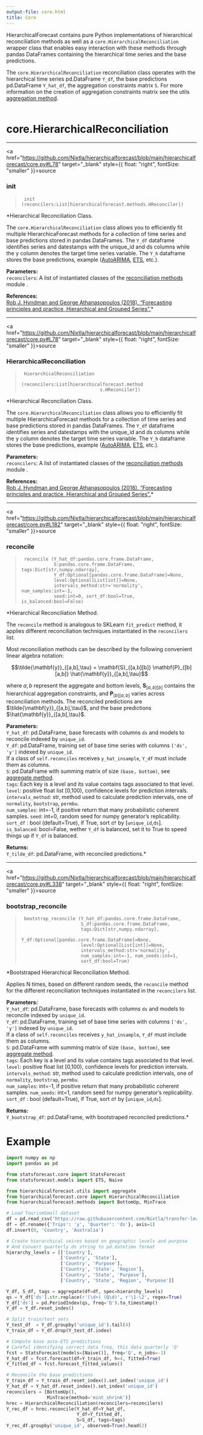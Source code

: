 ```yaml
---
output-file: core.html
title: Core
---
```



HierarchicalForecast contains pure Python implementations of
hierarchical reconciliation methods as well as a
`core.HierarchicalReconciliation` wrapper class that enables easy
interaction with these methods through pandas DataFrames containing the
hierarchical time series and the base predictions.

The `core.HierarchicalReconciliation` reconciliation class operates with
the hierarchical time series pd.DataFrame `Y_df`, the base predictions
pd.DataFrame `Y_hat_df`, the aggregation constraints matrix `S`. For
more information on the creation of aggregation constraints matrix see
the utils [aggregation
method](https://nixtla.github.io/hierarchicalforecast/utils.html#aggregate).<br/><br/>

# core.HierarchicalReconciliation

------------------------------------------------------------------------

<a
href="https://github.com/Nixtla/hierarchicalforecast/blob/main/hierarchicalforecast/core.py#L78"
target="_blank" style={{ float: "right", fontSize: "smaller" }}>source</a>

### init

> ``` text
>  init (reconcilers:List[hierarchicalforecast.methods.HReconciler])
> ```

\*Hierarchical Reconciliation Class.

The `core.HierarchicalReconciliation` class allows you to efficiently
fit multiple HierarchicaForecast methods for a collection of time series
and base predictions stored in pandas DataFrames. The `Y_df` dataframe
identifies series and datestamps with the unique_id and ds columns while
the y column denotes the target time series variable. The `Y_h`
dataframe stores the base predictions, example
([AutoARIMA](https://nixtla.github.io/statsforecast/models.html#autoarima),
[ETS](https://nixtla.github.io/statsforecast/models.html#autoets),
etc.).

**Parameters:**<br/> `reconcilers`: A list of instantiated classes of the
[reconciliation
methods](https://nixtla.github.io/hierarchicalforecast/methods.html)
module .<br/>

**References:**<br/> [Rob J. Hyndman and George Athanasopoulos (2018).
“Forecasting principles and practice, Hierarchical and Grouped
Series”.](https://otexts.com/fpp3/hierarchical.html)\*

------------------------------------------------------------------------

<a
href="https://github.com/Nixtla/hierarchicalforecast/blob/main/hierarchicalforecast/core.py#L78"
target="_blank" style={{ float: "right", fontSize: "smaller" }}>source</a>

### HierarchicalReconciliation

> ``` text
>  HierarchicalReconciliation
>                              (reconcilers:List[hierarchicalforecast.method
>                              s.HReconciler])
> ```

\*Hierarchical Reconciliation Class.

The `core.HierarchicalReconciliation` class allows you to efficiently
fit multiple HierarchicaForecast methods for a collection of time series
and base predictions stored in pandas DataFrames. The `Y_df` dataframe
identifies series and datestamps with the unique_id and ds columns while
the y column denotes the target time series variable. The `Y_h`
dataframe stores the base predictions, example
([AutoARIMA](https://nixtla.github.io/statsforecast/models.html#autoarima),
[ETS](https://nixtla.github.io/statsforecast/models.html#autoets),
etc.).

**Parameters:**<br/> `reconcilers`: A list of instantiated classes of the
[reconciliation
methods](https://nixtla.github.io/hierarchicalforecast/methods.html)
module .<br/>

**References:**<br/> [Rob J. Hyndman and George Athanasopoulos (2018).
“Forecasting principles and practice, Hierarchical and Grouped
Series”.](https://otexts.com/fpp3/hierarchical.html)\*

------------------------------------------------------------------------

<a
href="https://github.com/Nixtla/hierarchicalforecast/blob/main/hierarchicalforecast/core.py#L182"
target="_blank" style={{ float: "right", fontSize: "smaller" }}>source</a>

### reconcile

> ``` text
>  reconcile (Y_hat_df:pandas.core.frame.DataFrame,
>             S:pandas.core.frame.DataFrame, tags:Dict[str,numpy.ndarray],
>             Y_df:Optional[pandas.core.frame.DataFrame]=None,
>             level:Optional[List[int]]=None,
>             intervals_method:str='normality', num_samples:int=-1,
>             seed:int=0, sort_df:bool=True, is_balanced:bool=False)
> ```

\*Hierarchical Reconciliation Method.

The `reconcile` method is analogous to SKLearn `fit_predict` method, it
applies different reconciliation techniques instantiated in the
`reconcilers` list.

Most reconciliation methods can be described by the following convenient
linear algebra notation:

$$\tilde{\mathbf{y}}_{[a,b],\tau} = \mathbf{S}_{[a,b][b]} \mathbf{P}_{[b][a,b]} \hat{\mathbf{y}}_{[a,b],\tau}$$

where $a, b$ represent the aggregate and bottom levels,
$\mathbf{S}_{[a,b][b]}$ contains the hierarchical aggregation
constraints, and $\mathbf{P}_{[b][a,b]}$ varies across reconciliation
methods. The reconciled predictions are
$\tilde{\mathbf{y}}_{[a,b],\tau}$, and the base predictions
$\hat{\mathbf{y}}_{[a,b],\tau}$.

**Parameters:**<br/> `Y_hat_df`: pd.DataFrame, base forecasts with
columns `ds` and models to reconcile indexed by `unique_id`.<br/> `Y_df`:
pd.DataFrame, training set of base time series with columns
`['ds', 'y']` indexed by `unique_id`.<br/> If a class of
`self.reconciles` receives `y_hat_insample`, `Y_df` must include them as
columns.<br/> `S`: pd.DataFrame with summing matrix of size
`(base, bottom)`, see [aggregate
method](https://nixtla.github.io/hierarchicalforecast/utils.html#aggregate).<br/>
`tags`: Each key is a level and its value contains tags associated to
that level.<br/> `level`: positive float list \[0,100), confidence levels
for prediction intervals.<br/> `intervals_method`: str, method used to
calculate prediction intervals, one of `normality`, `bootstrap`,
`permbu`.<br/> `num_samples`: int=-1, if positive return that many
probabilistic coherent samples. `seed`: int=0, random seed for numpy
generator’s replicability.<br/> `sort_df` : bool (default=True), if True,
sort `df` by \[`unique_id`,`ds`\].<br/> `is_balanced`: bool=False, wether
`Y_df` is balanced, set it to True to speed things up if `Y_df` is
balanced.<br/>

**Returns:**<br/> `Y_tilde_df`: pd.DataFrame, with reconciled
predictions.\*

------------------------------------------------------------------------

<a
href="https://github.com/Nixtla/hierarchicalforecast/blob/main/hierarchicalforecast/core.py#L338"
target="_blank" style={{ float: "right", fontSize: "smaller" }}>source</a>

### bootstrap_reconcile

> ``` text
>  bootstrap_reconcile (Y_hat_df:pandas.core.frame.DataFrame,
>                       S_df:pandas.core.frame.DataFrame,
>                       tags:Dict[str,numpy.ndarray],
>                       Y_df:Optional[pandas.core.frame.DataFrame]=None,
>                       level:Optional[List[int]]=None,
>                       intervals_method:str='normality',
>                       num_samples:int=-1, num_seeds:int=1,
>                       sort_df:bool=True)
> ```

\*Bootstraped Hierarchical Reconciliation Method.

Applies N times, based on different random seeds, the `reconcile` method
for the different reconciliation techniques instantiated in the
`reconcilers` list.

**Parameters:**<br/> `Y_hat_df`: pd.DataFrame, base forecasts with
columns `ds` and models to reconcile indexed by `unique_id`.<br/> `Y_df`:
pd.DataFrame, training set of base time series with columns
`['ds', 'y']` indexed by `unique_id`.<br/> If a class of
`self.reconciles` receives `y_hat_insample`, `Y_df` must include them as
columns.<br/> `S`: pd.DataFrame with summing matrix of size
`(base, bottom)`, see [aggregate
method](https://nixtla.github.io/hierarchicalforecast/utils.html#aggregate).<br/>
`tags`: Each key is a level and its value contains tags associated to
that level.<br/> `level`: positive float list \[0,100), confidence levels
for prediction intervals.<br/> `intervals_method`: str, method used to
calculate prediction intervals, one of `normality`, `bootstrap`,
`permbu`.<br/> `num_samples`: int=-1, if positive return that many
probabilistic coherent samples. `num_seeds`: int=1, random seed for
numpy generator’s replicability.<br/> `sort_df` : bool (default=True), if
True, sort `df` by \[`unique_id`,`ds`\].<br/>

**Returns:**<br/> `Y_bootstrap_df`: pd.DataFrame, with bootstraped
reconciled predictions.\*

# Example

```python
import numpy as np
import pandas as pd

from statsforecast.core import StatsForecast
from statsforecast.models import ETS, Naive

from hierarchicalforecast.utils import aggregate
from hierarchicalforecast.core import HierarchicalReconciliation
from hierarchicalforecast.methods import BottomUp, MinTrace

# Load TourismSmall dataset
df = pd.read_csv('https://raw.githubusercontent.com/Nixtla/transfer-learning-time-series/main/datasets/tourism.csv')
df = df.rename({'Trips': 'y', 'Quarter': 'ds'}, axis=1)
df.insert(0, 'Country', 'Australia')

# Create hierarchical seires based on geographic levels and purpose
# And Convert quarterly ds string to pd.datetime format
hierarchy_levels = [['Country'],
                    ['Country', 'State'], 
                    ['Country', 'Purpose'], 
                    ['Country', 'State', 'Region'], 
                    ['Country', 'State', 'Purpose'], 
                    ['Country', 'State', 'Region', 'Purpose']]

Y_df, S_df, tags = aggregate(df=df, spec=hierarchy_levels)
qs = Y_df['ds'].str.replace(r'(\d+) (Q\d)', r'\1-\2', regex=True)
Y_df['ds'] = pd.PeriodIndex(qs, freq='Q').to_timestamp()
Y_df = Y_df.reset_index()

# Split train/test sets
Y_test_df  = Y_df.groupby('unique_id').tail(4)
Y_train_df = Y_df.drop(Y_test_df.index)

# Compute base auto-ETS predictions
# Careful identifying correct data freq, this data quarterly 'Q'
fcst = StatsForecast(models=[Naive()], freq='Q', n_jobs=-1)
Y_hat_df = fcst.forecast(df=Y_train_df, h=4, fitted=True)
Y_fitted_df = fcst.forecast_fitted_values()

# Reconcile the base predictions
Y_train_df = Y_train_df.reset_index().set_index('unique_id')
Y_hat_df = Y_hat_df.reset_index().set_index('unique_id')
reconcilers = [BottomUp(),
               MinTrace(method='mint_shrink')]
hrec = HierarchicalReconciliation(reconcilers=reconcilers)
Y_rec_df = hrec.reconcile(Y_hat_df=Y_hat_df, 
                          Y_df=Y_fitted_df,
                          S=S_df, tags=tags)
Y_rec_df.groupby('unique_id', observed=True).head(2)
```

